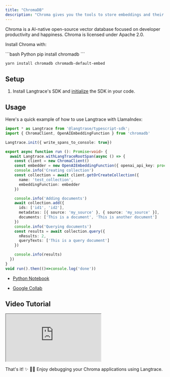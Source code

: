```yaml
---
title: "ChromaDB"
description: "Chroma gives you the tools to store embeddings and their metadata."
---
```


Chroma is a AI-native open-source vector database focused on developer productivity and happiness. Chroma is licensed under Apache 2.0.

Install Chroma with:

<CodeGroup>
```bash Python
pip install chromadb
```

```bash Typescript
yarn install chromadb chromadb-default-embed
```

</CodeGroup>

## Setup

1. Install Langtrace's SDK and [initialize](/quickstart) the SDK in your code.

## Usage

Here's a quick example of how to use Langtrace with LlamaIndex:
```typescript Typescript SDK
import * as Langtrace from '@langtrase/typescript-sdk';
import { ChromaClient, OpenAIEmbeddingFunction } from 'chromadb'

Langtrace.init({ write_spans_to_console: true})

export async function run (): Promise<void> {
  await Langtrace.withLangTraceRootSpan(async () => {
    const client = new ChromaClient()
    const embedder = new OpenAIEmbeddingFunction({ openai_api_key: process.env.OPENAI_API_KEY as string })
    console.info('Creating collection')
    const collection = await client.getOrCreateCollection({
      name: 'test_collection',
      embeddingFunction: embedder
    })

    console.info('Adding documents')
    await collection.add({
      ids: ['id1', 'id2'],
      metadatas: [{ source: 'my_source' }, { source: 'my_source' }],
      documents: ['This is a document', 'This is another document']
    })
    console.info('Querying documents')
    const results = await collection.query({
      nResults: 2,
      queryTexts: ['This is a query document']
    })

    console.info(results)
  })
}
void run().then(()=>console.log('done'))
```

- [Python Notebook](https://github.com/Scale3-Labs/langtrace-docs/blob/main/langtrace-examples/chroma-example/chroma-starter.py.ipynb)

- [Google Collab](https://colab.research.google.com/github/Scale3-Labs/langtrace-docs/blob/main/langtrace-examples/chroma-example/chroma-starter.py.ipynb)

## Video Tutorial

<div style={{ position: 'relative', paddingBottom: '56.25%', height: 0, overflow: 'hidden', maxWidth: '100%', background: '#000', marginTop: '10px' }}>
  <iframe
    src="https://www.youtube.com/embed/DFgngVQ3hUM?si=Jr2LhsTAY7bR4Uh1"
    allow="accelerometer; autoplay; clipboard-write; encrypted-media; gyroscope; picture-in-picture"
    allowFullScreen
    style={{ position: 'absolute', top: 0, left: 0, width: '100%', height: '100%' }}
  ></iframe>
</div>

That's it! ✨ 🧙‍♂️ Enjoy debugging your Chroma applications using Langtrace.
